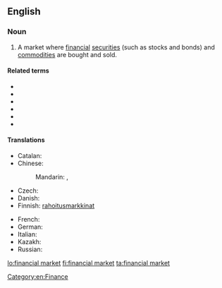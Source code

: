 ==English==
{{wikipedia}}

===Noun===
{{en-noun|s|head=[[financial]] [[market]]}}

# A market where [[financial]] [[securities]] (such as stocks and bonds) and [[commodity|commodities]] are bought and sold.

====Related terms====
* {{l|en|stock market}}
* {{l|en|money market}}
* {{l|en|derivatives market}}
* {{l|en|futures market}}
* {{l|en|insurance market}}
* {{l|en|commodity market}}

====Translations====
{{trans-top|market where financial securities and commodities are bought and sold}}
* Catalan: {{t|ca|mercat financer}}
* Chinese:
*: Mandarin: {{t+|cmn|金融市場}}, {{t+|cmn|金融市场|tr=jīnróng shìchǎng}}
* Czech: {{t|cs|finanční trh|m}}
* Danish: {{t|da|finansmarked|n}}
* Finnish: [[rahoitus]][[markkina]]t
{{trans-mid}}
* French: {{t|fr|marché financier}}
* German: {{t+|de|Finanzmarkt|m}}
* Italian: {{t+|it|mercato finanziario|m}}
* Kazakh: {{t|kk|қаржы нарығы|sc=Cyrl}}
* Russian: {{t+|ru|фина́нсовый ры́нок|m|sc=Cyrl}}
{{trans-bottom}}

[[Category:en:Finance]]

[[lo:financial market]]
[[fi:financial market]]
[[ta:financial market]]